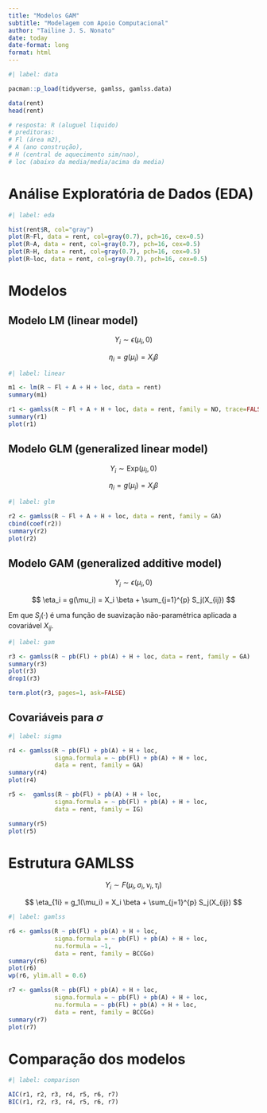 ```yaml
---
title: "Modelos GAM"
subtitle: "Modelagem com Apoio Computacional"
author: "Tailine J. S. Nonato"
date: today
date-format: long
format: html
---
```


```r
#| label: data

pacman::p_load(tidyverse, gamlss, gamlss.data)

data(rent)
head(rent)

# resposta: R (aluguel liquido)
# preditoras: 
# Fl (área m2), 
# A (ano construção), 
# H (central de aquecimento sim/nao), 
# loc (abaixo da media/media/acima da media)
```

# Análise Exploratória de Dados (EDA)

```r
#| label: eda

hist(rent$R, col="gray")
plot(R~Fl, data = rent, col=gray(0.7), pch=16, cex=0.5)
plot(R~A, data = rent, col=gray(0.7), pch=16, cex=0.5)
plot(R~H, data = rent, col=gray(0.7), pch=16, cex=0.5)
plot(R~loc, data = rent, col=gray(0.7), pch=16, cex=0.5)
```

# Modelos

## Modelo LM (linear model)

$$
Y_i \sim \epsilon(\mu_i, 0)
$$

$$
\eta_i = g(\mu_i) = X_i \beta
$$

```r
#| label: linear

m1 <- lm(R ~ Fl + A + H + loc, data = rent)
summary(m1)

r1 <- gamlss(R ~ Fl + A + H + loc, data = rent, family = NO, trace=FALSE)
summary(r1)
plot(r1)
```

## Modelo GLM (generalized linear model)

$$
Y_i \sim \text{Exp}(\mu_i, 0)
$$

$$
\eta_i = g(\mu_i) = X_i \beta
$$


```r
#| label: glm

r2 <- gamlss(R ~ Fl + A + H + loc, data = rent, family = GA)
cbind(coef(r2))
summary(r2)
plot(r2)
```

## Modelo GAM (generalized additive model)

$$
Y_i \sim \epsilon(\mu_i, 0)
$$

$$
\eta_i = g(\mu_i) = X_i \beta + \sum_{j=1}^{p} S_j(X_{ij})
$$

Em que $S_j(\cdot)$ é uma função de suavização não-paramétrica aplicada a covariável $X_{ij}$.


```r
#| label: gam

r3 <- gamlss(R ~ pb(Fl) + pb(A) + H + loc, data = rent, family = GA)
summary(r3)
plot(r3)
drop1(r3)

term.plot(r3, pages=1, ask=FALSE)
```


## Covariáveis para $\sigma$

```r
#| label: sigma

r4 <- gamlss(R ~ pb(Fl) + pb(A) + H + loc,
             sigma.formula = ~ pb(Fl) + pb(A) + H + loc,
             data = rent, family = GA)
summary(r4)
plot(r4)

r5 <-  gamlss(R ~ pb(Fl) + pb(A) + H + loc,
             sigma.formula = ~ pb(Fl) + pb(A) + H + loc,
             data = rent, family = IG)

summary(r5)
plot(r5)
```


# Estrutura GAMLSS

$$
Y_i \sim F(\mu_i, \sigma_i, \nu_i, \tau_i)
$$

$$
\eta_{1i} = g_1(\mu_i) = X_i \beta + \sum_{j=1}^{p} S_j(X_{ij})
$$

```r
#| label: gamlss

r6 <- gamlss(R ~ pb(Fl) + pb(A) + H + loc,
             sigma.formula = ~ pb(Fl) + pb(A) + H + loc,
             nu.formula = ~1,
             data = rent, family = BCCGo)
summary(r6)
plot(r6)
wp(r6, ylim.all = 0.6)

r7 <- gamlss(R ~ pb(Fl) + pb(A) + H + loc,
             sigma.formula = ~ pb(Fl) + pb(A) + H + loc,
             nu.formula = ~ pb(Fl) + pb(A) + H + loc,
             data = rent, family = BCCGo)
summary(r7)
plot(r7)
```

# Comparação dos modelos

```r
#| label: comparison

AIC(r1, r2, r3, r4, r5, r6, r7)
BIC(r1, r2, r3, r4, r5, r6, r7)
```